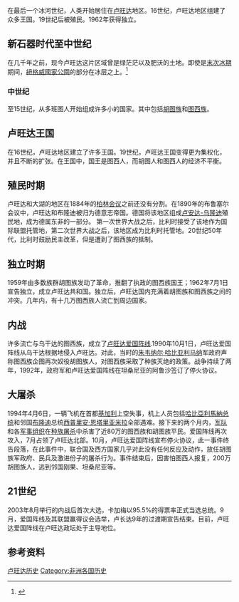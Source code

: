 在最后一个冰河世纪，人类开始居住在[[卢旺达|卢旺达]]地区。16世纪，卢旺达地区组建了众多王国。19世纪后被殖民。1962年获得独立。

==新石器时代至中世纪==
在几千年之前，现今卢旺达这片区域曾是绿茫茫以及肥沃的土地。即使是[[末次冰期|末次冰期]]期间，[[紐格威國家公園|紐格威國家公園]]的部分在冰层之上。<ref name="Bradt2006p6">{{Cite book|last=Booth|first=Janice|last2=Briggs|first2=Phillip|year=2006|title=Rwanda|url=https://archive.org/details/rwanda0003brig|publisher=[[Bradt_Travel_Guides|Bradt Travel Guides]]|edition=3|isbn=978-1-84162-180-7|page=[https://archive.org/details/rwanda0003brig/page/6 6]}}</ref>

===中世纪===
至15世纪，从多班图人开始组成许多小的国家。其中包括[[胡图族|胡图族]]和[[图西族|图西族]]。

==卢旺达王国==
在16世纪，卢旺达地区建立了许多王国。19世纪，卢旺达王国变得更为集权化，并且不断的扩张。在王国中，国王是图西人，而胡图人和图西人的经济不平衡。

==殖民时期==
卢旺达和大湖的地区在1884年的[[柏林会议|柏林会议]]之前还没有分割。在1890年的布鲁塞尔会议中，卢旺达和布隆迪被归为德意志帝国。德国将该地区组成[[卢安达-乌隆迪|卢安达-乌隆迪]]殖民地，成为德属东非的一部分。
第一次世界大战之后，比利时接受了该地作为国际联盟托管地，第二次世界大战之后，该地区成为比利时托管地。20世纪50年代，比利时鼓励民主改革，但是遭到了图西族的抵制。

==独立时期==
1959年由多数族群胡图族发动了革命，推翻了执政的图西族国王；1962年7月1日宣告独立，成立卢旺达共和国。独立后，卢旺达国内充满着胡图族和图西族之间的冲突。几年内，有十几万图西族人流亡到周边国家。

==内战==
许多流亡与乌干达的图西族，成立了[[卢旺达爱国阵线|卢旺达爱国阵线]].1990年10月1日，卢旺达爱国阵线从乌干达根据地侵入卢旺达。对此，当时的[[朱韦纳尔·哈比亚利马纳|朱韦纳尔·哈比亚利马纳]]军政府声称图西族企图再次奴役胡图族人，对图西族采取了种族灭绝的政策。战争持续了两年，1992年，政府军和卢旺达爱国阵线在坦桑尼亚的阿鲁沙签订了停火协议。

==大屠杀==
{{main|盧旺達大屠殺}}
1994年4月6日，一辆飞机在首都[[基加利|基加利]]上空失事，机上人员包括[[朱韋納爾·哈比亞利馬納|哈比亞利馬納]][[总统|总统]]和邻国[[布隆迪|布隆迪]]总统[[西普里安·恩塔里亚米拉|西普里安·恩塔里亚米拉]]全部遇难。接下来的两个月内，[[军队|军队]]和各[[军事组织|军事组织]]在[[种族屠杀|种族屠杀]]中杀害了近80万的图西族和胡图族平民。爱国阵线再次攻入，7月占领了卢旺达北部。10月，卢旺达爱国阵线宣布停火协议，此一事件终告段落，在此事件中，联合国及西方国家几乎对此没有任何反应及动作，放任胡图族军政府、民兵及激进份子的屠杀行为。事件结束后，因害怕图西人报复，200万胡图族人，逃到邻国刚果、坦桑尼亚等。

==21世纪==
2003年8月举行的内战后首次大选，卡加梅以95.5%的得票率正式当选总统。9月，爱国阵线及其联盟赢得议会选举，卢长达9年的过渡期宣告结束。目前，卢旺达爱国阵线在卢旺达政坛处于主导地位。

==参考资料==
{{Reflist}}

{{非洲题目|历史}}

[[Category:卢旺达历史|]]
[[Category:非洲各国历史|Category:非洲各国历史]]